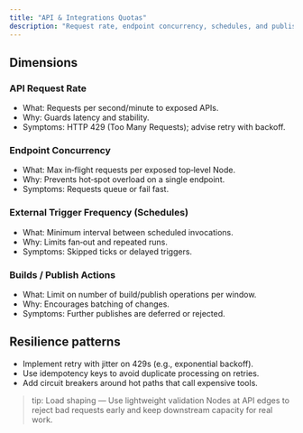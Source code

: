 ```yaml
---
title: "API & Integrations Quotas"
description: "Request rate, endpoint concurrency, schedules, and publishes"
---
```


## Dimensions

### API Request Rate

- What: Requests per second/minute to exposed APIs.
- Why: Guards latency and stability.
- Symptoms: HTTP 429 (Too Many Requests); advise retry with backoff.

### Endpoint Concurrency

- What: Max in‑flight requests per exposed top‑level Node.
- Why: Prevents hot‑spot overload on a single endpoint.
- Symptoms: Requests queue or fail fast.

### External Trigger Frequency (Schedules)

- What: Minimum interval between scheduled invocations.
- Why: Limits fan‑out and repeated runs.
- Symptoms: Skipped ticks or delayed triggers.

### Builds / Publish Actions

- What: Limit on number of build/publish operations per window.
- Why: Encourages batching of changes.
- Symptoms: Further publishes are deferred or rejected.

## Resilience patterns

- Implement retry with jitter on 429s (e.g., exponential backoff).
- Use idempotency keys to avoid duplicate processing on retries.
- Add circuit breakers around hot paths that call expensive tools.

> tip: Load shaping — Use lightweight validation Nodes at API edges to reject bad requests early and keep downstream capacity for real work.